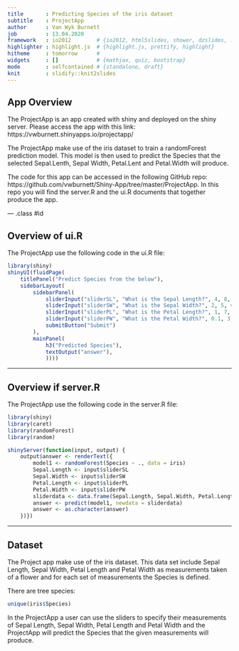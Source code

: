 ```yaml
---
title       : Predicting Species of the iris dataset
subtitle    : ProjectApp
author      : Van Wyk Burnett
job         : 13.04.2020
framework   : io2012        # {io2012, html5slides, shower, dzslides, ...}
highlighter : highlight.js  # {highlight.js, prettify, highlight}
hitheme     : tomorrow      # 
widgets     : []            # {mathjax, quiz, bootstrap}
mode        : selfcontained # {standalone, draft}
knit        : slidify::knit2slides
---
```

 
## App Overview

The ProjectApp is an app created with shiny and deployed on the shiny server.
Please access the app with this link: https://vwburnett.shinyapps.io/projectapp/

The ProjectApp make use of the iris dataset to train a randomForest prediction model. This model is then used to predict the Species that the selected Sepal.Lenth, Sepal Width, Petal.Lent and Petal.Width will produce.

The code for this app can be accessed in the following GitHub repo: https://github.com/vwburnett/Shiny-App/tree/master/ProjectApp. In this repo you will find the server.R and the ui.R documents that together produce the app.


--- .class #id 

## Overview of ui.R
The ProjectApp use the following code in the ui.R file:
```r
library(shiny)
shinyUI(fluidPage(
    titlePanel("Predict Species from the below"),
    sidebarLayout(
        sidebarPanel(
            sliderInput("sliderSL", "What is the Sepal Length?", 4, 8, value = 5.1),
            sliderInput("sliderSW", "What is the Sepal Width?", 2, 5, value = 3.5),
            sliderInput("sliderPL", "What is the Petal Length?", 1, 7, value = 1.4),
            sliderInput("sliderPW", "What is the Petal Width?", 0.1, 3, value = 0.2),
            submitButton("Submit")
        ),
        mainPanel(
            h3("Predicted Species"),
            textOutput("answer"),
            ))))
```

---

## Overview if server.R
The ProjectApp use the following code in the server.R file:
```r
library(shiny)
library(caret)
library(randomForest)
library(random)

shinyServer(function(input, output) {
    output$answer <- renderText({
        model1 <- randomForest(Species ~ ., data = iris)
        Sepal.Length <- input$sliderSL
        Sepal.Width <- input$sliderSW
        Petal.Length <- input$sliderPL
        Petal.Width <- input$sliderPW
        sliderdata <- data.frame(Sepal.Length, Sepal.Width, Petal.Length, Petal.Width)
        answer <- predict(model1, newdata = sliderdata)
        answer <- as.character(answer)   
    })})
```

---

## Dataset
The Project app make use of the iris dataset. This data set include Sepal Length, Sepal Width, Petal Length and Petal Width as measurements taken of a flower and for each set of measurements the Species is defined.

There are tree species:
```r
unique(iris$Species)
```
In the ProjectApp a user can use the sliders to specify their measurements of Sepal Length, Sepal Width, Petal Length and Petal Width and the ProjectApp will predict the Species that the given measurements will produce.
